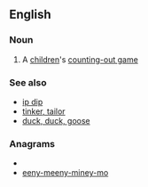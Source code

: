 ==English==
===Noun===
{{wikipedia}}
{{en-noun|-|sg=[[eeny]], [[meeny]], [[miny]], [[moe]]}}

# {{games}} A [[children]]'s [[counting-out game]]

===See also===
*[[ip dip]]
*[[tinker, tailor]]
*[[duck, duck, goose]]

===Anagrams===
* {{alphagram|eeeeeimmmnnnoyyy}}
* [[eeny-meeny-miney-mo#English|eeny-meeny-miney-mo]]